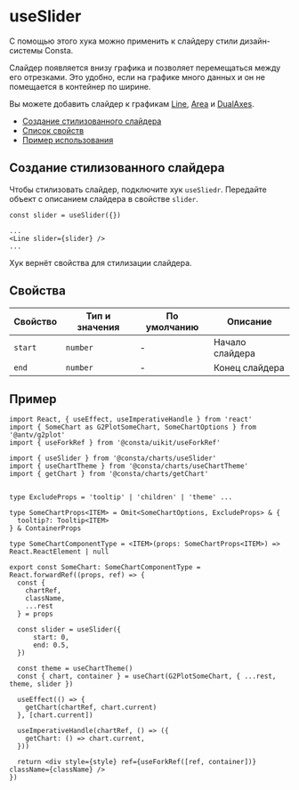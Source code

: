 

# useSlider

<RemadeInfo commponentName="Slider" apiUrl="https://g2plot.antv.vision/en/docs/api/components/slider" />

С помощью этого хука можно применить к слайдеру стили дизайн-системы Consta.

Слайдер появляется внизу графика и позволяет перемещаться между его отрезками. Это удобно, если на графике много данных и он не помещается в контейнер по ширине.

Вы можете добавить слайдер к графикам [Line](?path=/docs/components-line--playground), [Area](?path=/docs/components-area--playground) и [DualAxes](?path=/docs/components-dualaxes--playground).

- [Создание стилизованного слайдера](#создание-стилизованного-слайдера)
- [Список свойств](#свойства)
- [Пример использования](#пример)

## Создание стилизованного слайдера

Чтобы стилизовать слайдер, подключите хук `useSliedr`. Передайте объект с описанием слайдера в свойстве `slider`.

```tsx
const slider = useSlider({})

...
<Line slider={slider} />
...
```

Хук вернёт свойства для стилизации слайдера.

<UseSliderExample />

## Свойства

<RemadeTableInfo apiUrl="https://g2plot.antv.vision/en/docs/api/components/slider#properties---slidercfg" />

| Свойство | Тип и значения | По умолчанию | Описание |
| -------- | -------------- | ------------ | -------- |
| `start`  | `number`       | -            | Начало слайдера |
| `end`    | `number`       | -            | Конец слайдера  |


## Пример

```tsx
import React, { useEffect, useImperativeHandle } from 'react'
import { SomeChart as G2PlotSomeChart, SomeChartOptions } from '@antv/g2plot'
import { useForkRef } from '@consta/uikit/useForkRef'

import { useSlider } from '@consta/charts/useSlider'
import { useChartTheme } from '@consta/charts/useChartTheme'
import { getChart } from '@consta/charts/getChart'


type ExcludeProps = 'tooltip' | 'children' | 'theme' ...

type SomeChartProps<ITEM> = Omit<SomeChartOptions, ExcludeProps> & {
  tooltip?: Tooltip<ITEM>
} & ContainerProps

type SomeChartComponentType = <ITEM>(props: SomeChartProps<ITEM>) => React.ReactElement | null

export const SomeChart: SomeChartComponentType = React.forwardRef((props, ref) => {
  const {
    chartRef,
    className,
    ...rest
  } = props

  const slider = useSlider({
      start: 0,
      end: 0.5,
  })

  const theme = useChartTheme()
  const { chart, container } = useChart(G2PlotSomeChart, { ...rest, theme, slider })

  useEffect(() => {
    getChart(chartRef, chart.current)
  }, [chart.current])

  useImperativeHandle(chartRef, () => ({
    getChart: () => chart.current,
  }))

  return <div style={style} ref={useForkRef([ref, container])} className={className} />
})
```
